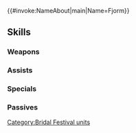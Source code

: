 {{#invoke:NameAbout|main|Name=Fjorm}}{{HeroPage Tabs}}
{{Hero Infobox
|Name=Fjorm
|Title=Bride of Rime
|GrowthModifier=Gen 3
|WeaponType=Colorless Staff
|Origin=Fire Emblem Heroes
|Gender=Female
|MoveType=Flying
|actorJP=高橋李依
|actorEN=Heather Watson
|artist=前嶋重機
|additionDate=May 21, 2019
|releaseDate=May 21, 2019
|TagID=花嫁フィヨルム
|InternalID=377
|Properties=special,specRate_202302
|cv1=0
|cv2=200100
|description=The middle princess of Nifl. Dressed in an elegant dress with clean lines, she elevates the style of the bridal festival.
}}
{{Stats Page
|Lv1HP=18|Lv1ATK=8|Lv1SPD=10|Lv1DEF=4|Lv1RES=4
|GRHP=55|GRATK=60|GRSPD=55|GRDEF=30|GRRES=45
}}
==Skills==
===Weapons===
{{Weapons Table
|weapon1=Assault
|weapon1Default=1
|weapon1Unlock=1
|weapon2=Gjallarbrú
|weapon2Default=5
|weapon2Unlock=5
}}
===Assists===
{{Assists Table
|assist1=Heal
|assist1Default=1
|assist1Unlock=1
|assist2=Reconcile
|assist2Default=3
|assist2Unlock=2
|assist3=Restore
|assist3Default=4
|assist3Unlock=3
|assist4=Restore+
|assist4Default=5
|assist4Unlock=5
}}
===Specials===
{{Specials Table}}
===Passives===
{{Passives Table
|passiveA1=HP +3
|passiveA2=HP/Atk 1
|passiveA3=HP/Atk 2
|passiveA1Unlock=1
|passiveA2Unlock=2
|passiveA3Unlock=4
|passiveB1=Dazzling Staff 1
|passiveB2=Dazzling Staff 2
|passiveB3=Dazzling Staff 3
|passiveB1Unlock=3
|passiveB2Unlock=4
|passiveB3Unlock=5
|passiveC1=Ground Orders 1
|passiveC2=Ground Orders 2
|passiveC3=Ground Orders 3
|passiveC1Unlock=3
|passiveC2Unlock=4
|passiveC3Unlock=5
}}
{{Heroes Navbox}}
[[Category:Bridal Festival units]]